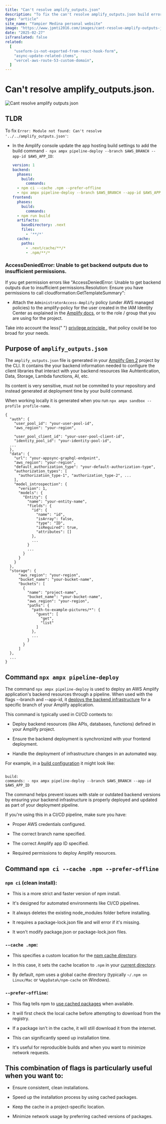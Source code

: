 ```yaml
---
title: "Can't resolve amplify_outputs.json"
description: "To fix the can't resolve amplify_outputs.json build error add `npx ampx pipeline-deploy --branch $AWS_BRANCH --app-id $AWS_APP_ID1 to the build settings and attach the AdministratorAccess-Amplify policy"
type: "article"
site_name: "Yampier Medina personal website"
image: "https://www.jpmti2016.com/images/cant-resolve-amplify-outputs-json.jpg"
date: "2025-02-27"
isTranslated: false
related:
  [
    "useform-is-not-exported-from-react-hook-form",
    "async-update-related-items",
    "vercel-aws-route-53-custom-domain",
  ]
---
```


# Can't resolve amplify_outputs.json.

<Image
  alt="Cant resolve amplify outputs json"
  src="/images/cant-resolve-amplify-outputs-json.jpg"
  width={1920}
  height={1080}
  layout="responsive"
  quality={60}
  priority
/>

## TLDR

To fix `Error: Module not found: Can't resolve '../../amplify_outputs.json'`:

- In the Amplify console update the app hosting build settings to add the build command `- npx ampx pipeline-deploy --branch $AWS_BRANCH --app-id $AWS_APP_ID`:

  ```yml
  version: 1
  backend:
    phases:
      build:
        commands:
  	- npm ci --cache .npm --prefer-offline
  	- npx ampx pipeline-deploy --branch $AWS_BRANCH --app-id $AWS_APP_ID
  frontend:
    phases:
      build:
        commands:
  	- npm run build
    artifacts:
      baseDirectory: .next
      files:
        - '**/*'
    cache:
      paths:
        - .next/cache/**/*
        - .npm/**/*
  ```

### AccessDeniedError: Unable to get backend outputs due to insufficient permissions.

If you get permission errors like "AccessDeniedError: Unable to get backend outputs due to insufficient permissions.Resolution: Ensure you have permissions to call cloudformation:GetTemplateSummary":

- Attach the `AdministratorAccess-Amplify` policy (under AWS managed policies) to the amplify-policy for the user created in the IAM Identity Center as explained in the [Amplify docs](https://docs.amplify.aws/react/start/account-setup/), or to the role / group that you are using for the project.

<Notice className="">
  <p>
    Take into account the less{" "}
    <a href="https://docs.aws.amazon.com/IAM/latest/UserGuide/best-practices.html#grant-least-privilege">
      privilege principle
    </a>
    , that policy could be too broad for your needs.
  </p>
</Notice>

## Purpose of `amplify_outputs.json`

The `amplify_outputs.json` file is generated in your [Amplify Gen 2](https://docs.amplify.aws/react/reference/amplify_outputs/) project by the CLI. It contains the your backend information needed to configure the client libraries that
interact with your backend resources like Auhtentication, Data, Storage, Lambda functions, AI, etc.

Its content is very sensitive, must not be commited to your repository and instead generated at deployment time by your build command.

When working locally it is generated when you run `npx ampx sandbox --profile profile-name`.

```
{
  "auth": {
    "user_pool_id": "your-user-pool-id",
    "aws_region": "your-region",

    "user_pool_client_id": "your-user-pool-client-id",
    "identity_pool_id": "your-identity-pool-id",
  ...
  },
  "data": {
    "url": "your-appsync-graphql-endpoint",
    "aws_region": "your-region",
    "default_authorization_type": "your-default-authorization-type",
    "authorization_types": [
      "authorization_type-1", "authorization_type-2", ...
    ],
    "model_introspection": {
      "version": 1,
      "models": {
        "Entity": {
          "name": "your-entity-name",
          "fields": {
            "id": {
              "name": "id",
              "isArray": false,
              "type": "ID",
              "isRequired": true,
              "attributes": []
            },
            ...
          }
          ...
        }
      }
    }
  },
  "storage": {
      "aws_region": "your-region",
      "bucket_name": "your-bucket-name",
      "buckets": [
        {
          "name": "project-name",
          "bucket_name": "your-bucket-name",
          "aws_region": "your-region",
          "paths": {
            "path-to-example-pictures/*": {
              "guest": [
                "get",
                "list"
              ]
            },
            ...
          }
        }
      ]
  },
  ...
}
```

## Command `npx ampx pipeline-deploy`

The command `npx ampx pipeline-deploy` is used to deploy an AWS Amplify application's backend resources through a pipeline. When used with the flags --branch and --app-id, it [deploys the backend infrastructure](https://aws.amazon.com/blogs/mobile/deploy-a-single-page-application-in-less-than-10-minutes-using-amazon-codecatalyst/) for a specific branch of your Amplify application.

This command is typically used in CI/CD contexts to:

- Deploy backend resources (like APIs, databases, functions) defined in your Amplify project.

- Ensure the backend deployment is synchronized with your frontend deployment.

- Handle the deployment of infrastructure changes in an automated way.

For example, in a [build configuration](https://docs.aws.amazon.com/code-library/latest/ug/cli_2_codepipeline_code_examples.html) it might look like:

```

build:
commands: - npx ampx pipeline-deploy --branch $AWS_BRANCH --app-id $AWS_APP_ID

```

The command helps prevent issues with stale or outdated backend versions by ensuring your backend infrastructure is properly deployed and updated as part of your deployment pipeline.

If you're using this in a CI/CD pipeline, make sure you have:

- Proper AWS credentials configured.

- The correct branch name specified.

- The correct Amplify app ID specified.

- Required permissions to deploy Amplify resources.

## Command `npm ci --cache .npm --prefer-offline`

### `npm ci` (clean install):

- This is a more strict and faster version of npm install.

- It's designed for automated environments like CI/CD pipelines.

- It always deletes the existing node_modules folder before installing.

- It requires a package-lock.json file and will error if it's missing.

- It won't modify package.json or package-lock.json files.

### `--cache .npm`:

- This specifies a custom location for the [npm cache directory](https://stackoverflow.com/questions/20836317/when-use-npm-cache-and-why).

- In this case, it sets the cache location to `.npm` in your [current directory](https://towardsdev.com/package-manager-85d3c2d60468).

- By default, npm uses a global cache directory (typically `~/.npm on Linux/Mac` or `%AppData%/npm-cache` on Windows).

### `--prefer-offline`:

- This flag tells npm to [use cached packages](https://stackoverflow.com/questions/43709240/what-does-yarn-prefer-offline-do) when available.

- It will first check the local cache before attempting to download from the registry.

- If a package isn't in the cache, it will still download it from the internet.

- This can significantly speed up installation time.

- It's useful for reproducible builds and when you want to minimize network requests.

## This combination of flags is particularly useful when you want to:

- Ensure consistent, clean installations.

- Speed up the installation process by using cached packages.

- Keep the cache in a project-specific location.

- Minimize network usage by preferring cached versions of packages.

```

```
